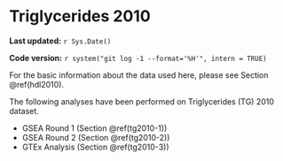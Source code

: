 # Triglycerides 2010

**Last updated:** `r Sys.Date()`

**Code version:** `r system("git log -1 --format='%H'", intern = TRUE)`

For the basic information about the data used here, please see Section \@ref(hdl2010).

The following analyses have been performed on Triglycerides (TG) 2010 dataset.

- GSEA Round 1 (Section \@ref(tg2010-1))
- GSEA Round 2 (Section \@ref(tg2010-2))
- GTEx Analysis (Section \@ref(tg2010-3))
